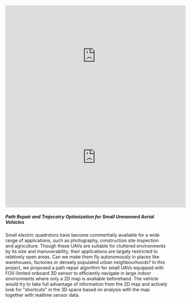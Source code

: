 <Container>
    <Grid col="1|2" gap="8|12|16" alignItems="center">    
      <Flexbox
        flexDirection="column"
        alignItems="center|center"
        textAlign="center|justify"
        lineSpacing="1.5em"
      >    
        <iframe 
        width="560" 
        height="315" 
        src="https://www.youtube.com/embed/TL6o-dDvIOY?rel=0" 
        frameborder="0" 
        allow="accelerometer; autoplay; clipboard-write; encrypted-media; gyroscope; picture-in-picture" 
        allowfullscreen></iframe>
        <iframe 
        width="560" 
        height="315" 
        src="https://www.youtube.com/embed/phAr_QhqO4A?rel=0" 
        frameborder="0" 
        allow="accelerometer; autoplay; encrypted-media; gyroscope; picture-in-picture" 
        allowfullscreen></iframe>
      </Flexbox>
      <Flexbox
        flexDirection="column"
        alignItems="center|center"
        textAlign="center|justify"
        lineSpacing="1.5em"
      >    
        <h5>Path Repair and Trajecotry Optimization for Small Unmanned Aerial Vehicles</h5>
        Small electric quadrotors have become commertially available for a wide range of applications, such as photography, construction site inspection and agriculture. Though these UAVs are suitable for cluttered environments by its size and manuverability, their applications are largely restricted to relatively open areas. Can we make them fly autonomously in places like warehouses, factories or densely populated urban neighbourhoods?      
        In this project, we proposed a path repair algorithm for small UAVs equipped with FOV-limited onboard 3D sensor to efficiently navigate in large indoor environments where only a 2D map is available beforehand. The vehicle would try to take full advantage of information from the 2D map and actively look for "shortcuts" in the 3D space based on analysis with the map together with realtime sensor data.
      </Flexbox>
    </Grid>
</Container>